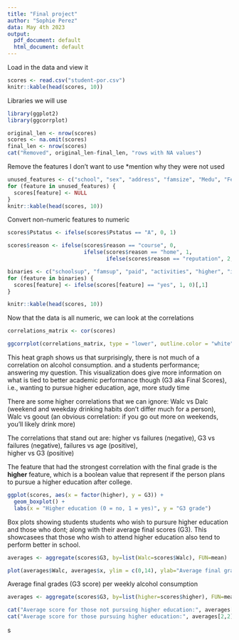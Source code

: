 ```yaml
---
title: "Final project"
author: "Sophie Perez"
data: May 4th 2023
output:
  pdf_document: default
  html_document: default
---
```


Load in the data and view it

```r
scores <- read.csv("student-por.csv")
knitr::kable(head(scores, 10))
```

Libraries we will use

```r
library(ggplot2)
library(ggcorrplot)
```

```r
original_len <- nrow(scores)
scores <- na.omit(scores)
final_len <- nrow(scores)
cat("Removed", original_len-final_len, "rows with NA values")
```

Remove the features I don't want to use \*mention why they were not used

```r
unused_features <- c("school", "sex", "address", "famsize", "Medu", "Fedu", "Mjob", "Fjob", "guardian", "nursery", "G1", "G2")
for (feature in unused_features) {
  scores[feature] <- NULL
}
knitr::kable(head(scores, 10))
```

Convert non-numeric features to numeric

```r
scores$Pstatus <- ifelse(scores$Pstatus == "A", 0, 1)

scores$reason <- ifelse(scores$reason == "course", 0, 
                        ifelse(scores$reason == "home", 1, 
                               ifelse(scores$reason == "reputation", 2, 3)))

binaries <- c("schoolsup", "famsup", "paid", "activities", "higher", "internet", "romantic")
for (feature in binaries) {
  scores[feature] <- ifelse(scores[feature] == "yes", 1, 0)[,1]
}

knitr::kable(head(scores, 10))
```

Now that the data is all numeric, we can look at the correlations

```r
correlations_matrix <- cor(scores)

ggcorrplot(correlations_matrix, type = "lower", outline.color = "white", colors = c("blue", "white", "red"), lab = FALSE)
```

This heat graph shows us that surprisingly, there is not much of a correlation on alcohol consumption. and a students performance; answering my question. This visualization does give more information on what is tied to better academic performance though (G3 aka Final Scores), i.e., wanting to pursue higher education, age, more study time

There are some higher correlations that we can ignore: Walc vs Dalc (weekend and weekday drinking habits don't differ much for a person), Walc vs goout (an obvious correlation: if you go out more on weekends, you'll likely drink more)

The correlations that stand out are: higher vs failures (negative), G3 vs failures (negative), failures vs age (positive),\
higher vs G3 (positive)

The feature that had the strongest correlation with the final grade is the **higher** feature, which is a boolean value that represent if the person plans to pursue a higher education after college.

```r
ggplot(scores, aes(x = factor(higher), y = G3)) +
  geom_boxplot() +
  labs(x = "Higher education (0 = no, 1 = yes)", y = "G3 grade")
```

Box plots showing students students who wish to pursure higher education and those who dont; along with their average final scores (G3). This showcasees that those who wish to attend higher education also tend to perform better in school.

```r
averages <- aggregate(scores$G3, by=list(Walc=scores$Walc), FUN=mean)

plot(averages$Walc, averages$x, ylim = c(0,14), ylab="Average final grade", xlab="Weekend alcohol consumption")
```

Average final grades (G3 score) per weekly alcohol consumption

```r
averages <- aggregate(scores$G3, by=list(higher=scores$higher), FUN=mean)

cat("Average score for those not pursuing higher education:", averages[1,2], "\n")
cat("Average score for those pursuing higher education:", averages[2,2])
```
s
